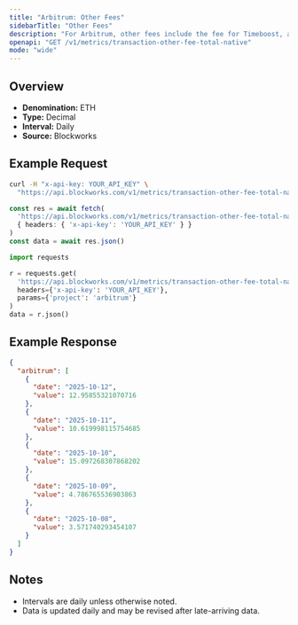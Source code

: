 ```yaml
---
title: "Arbitrum: Other Fees"
sidebarTitle: "Other Fees"
description: "For Arbitrum, other fees include the fee for Timeboost, an priroty auction for access to transactions with no delay compared to 200ms delay for the chain's sequencer"
openapi: "GET /v1/metrics/transaction-other-fee-total-native"
mode: "wide"
---
```


## Overview

- **Denomination:** ETH
- **Type:** Decimal
- **Interval:** Daily
- **Source:** Blockworks

## Example Request

<CodeGroup>

```bash cURL
curl -H "x-api-key: YOUR_API_KEY" \
  "https://api.blockworks.com/v1/metrics/transaction-other-fee-total-native?project=arbitrum"
```

```typescript TypeScript
const res = await fetch(
  'https://api.blockworks.com/v1/metrics/transaction-other-fee-total-native?project=arbitrum',
  { headers: { 'x-api-key': 'YOUR_API_KEY' } }
)
const data = await res.json()
```

```python Python
import requests

r = requests.get(
  'https://api.blockworks.com/v1/metrics/transaction-other-fee-total-native',
  headers={'x-api-key': 'YOUR_API_KEY'},
  params={'project': 'arbitrum'}
)
data = r.json()
```

</CodeGroup>

## Example Response

```json
{
  "arbitrum": [
    {
      "date": "2025-10-12",
      "value": 12.95855321070716
    },
    {
      "date": "2025-10-11",
      "value": 10.619998115754685
    },
    {
      "date": "2025-10-10",
      "value": 15.097268307868202
    },
    {
      "date": "2025-10-09",
      "value": 4.786765536903863
    },
    {
      "date": "2025-10-08",
      "value": 3.571740293454107
    }
  ]
}
```

## Notes
- Intervals are daily unless otherwise noted.
- Data is updated daily and may be revised after late-arriving data.